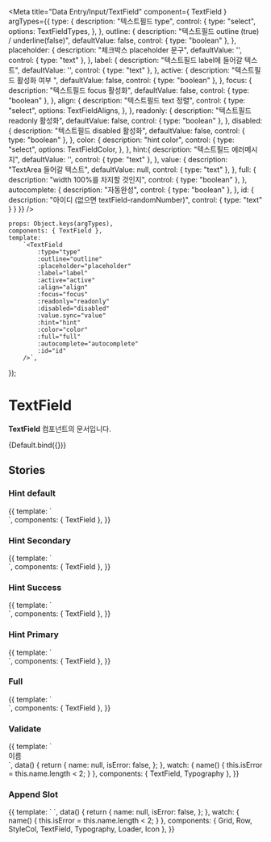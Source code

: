 
<Meta
    title="Data Entry/Input/TextField"
    component={ TextField }
    argTypes={{
        type: {
            description: "텍스트필드 type",
            control: {
            type: "select",
            options: TextFieldTypes,
           },
        },
        outline: {
            description: "텍스트필드 outline (true) / underline(false)",
            defaultValue: false,
            control: { type: "boolean" },
        },
        placeholder: {
            description: "체크박스 placeholder 문구",
            defaultValue: '',
            control: { type: "text" },
        },
        label: {
            description: "텍스트필드 label에 들어갈 텍스트",
            defaultValue: '',
            control: { type: "text" },
        },
        active: {
            description: "텍스트필드 활성화 여부 ",
            defaultValue: false,
            control: { type: "boolean" },
        },
        focus: {
            description: "텍스트필드 focus 활성화",
            defaultValue: false,
            control: { type: "boolean" },
        },
        align: {
            description: "텍스트필드 text 정렬",
            control: {
                type: "select",
                options: TextFieldAligns,
            },
        },
        readonly: {
            description: "텍스트필드 readonly 활성화",
            defaultValue: false,
            control: { type: "boolean" },
        },
        disabled: {
            description: "텍스트필드 disabled 활성화",
            defaultValue: false,
            control: { type: "boolean" },
        },
        color: {
            description: "hint color",
            control: {
                type: "select",
                options: TextFieldColor,
           },
        },
        hint:{
            description: "텍스트필드 에러메시지",
            defaultValue: '',
            control: { type: "text" },
        },
        value: {
            description: "TextArea 들어갈 텍스트",
            defaultValue: null,
            control: { type: "text" },
        },
        full: {
            description: "width 100%를 차지할 것인지",
            control: { type: "boolean" },
        },
        autocomplete: {
            description: "자동완성",
            control: { type: "boolean" },
        },
        id: {
            description: "아이디 (없으면 textField-randomNumber)",
            control: {
                type: "text"
            }
        }
    }}
/>


    props: Object.keys(argTypes),
    components: { TextField },
    template:
        `<TextField
            :type="type"
            :outline="outline"
            :placeholder="placeholder"
            :label="label"
            :active="active"
            :align="align"
            :focus="focus"
            :readonly="readonly"
            :disabled="disabled"
            :value.sync="value"
            :hint="hint"
            :color="color"
            :full="full"
            :autocomplete="autocomplete"
            :id="id"
        />`,
});

# TextField

**TextField** 컴포넌트의 문서입니다.

<Story name="Default" height="100px">
    {Default.bind({})}
</Story>

<ArgsTable story="Default" />

## Stories
### Hint default
<Canvas>
    <Story name="Hint Default" height="200px">
        {{
            template: `
                <div style="width:300px">
                    <TextField
                        type="text"
                        color="error"
                        hint="내용을 입력해주세요."
                        :outline="false"
                        placeholder="underlined + hint "
                        class="mb-20"
                    />
                    <TextField
                        type="text"
                        color="error"
                        hint="내용을 입력해주세요."
                        :outline="false"
                        label="label"
                        placeholder="underlined + hint + label"
                        active
                        class="mb-20"
                    />
                    <TextField
                        type="text"
                        color="error"
                        hint="내용을 입력해주세요."
                        outline
                        placeholder="outline + hint "
                        class="mb-20"
                    />
                    <TextField
                        type="text"
                        color="error"
                        hint="내용을 입력해주세요."
                        outline
                        label="label"
                        placeholder="outline + hint + label"
                        active
                        class="mb-20"
                    />
                </div>
            `,
            components: { TextField },
        }}
    </Story>
</Canvas>

### Hint Secondary

<Canvas>
    <Story name="Hint Secondary" height="200px">
        {{
            template: `
                <div style="width:300px">
                    <TextField
                        type="text"
                        color="secondary"
                        hint="내용을 입력해주세요."
                        :outline="false"
                        placeholder="underlined + hint "
                        class="mb-20"
                    />
                    <TextField
                        type="text"
                        color="secondary"
                        hint="내용을 입력해주세요."
                        :outline="false"
                        label="label"
                        placeholder="underlined + hint + label"
                        active
                        class="mb-20"
                    />
                    <TextField
                        type="text"
                        hint="내용을 입력해주세요."
                        color="secondary"
                        outline
                        placeholder="outline + hint"
                        class="mb-20"
                    />
                    <TextField
                        type="text"
                        hint="내용을 입력해주세요."
                        color="secondary"
                        outline
                        label="label"
                        placeholder="outline + hint + label"
                        active
                        class="mb-20"
                    />
                </div>
            `,
            components: { TextField },
        }}
    </Story>
</Canvas>

### Hint Success
<Canvas>
    <Story name="Hint Success" height="200px">
        {{
            template: `
                <div style="width:300px">
                    <TextField
                        type="text"
                        color="success"
                        hint="내용을 입력해주세요."
                        :outline="false"
                        placeholder="underlined + hint"
                        class="mb-20"
                    />
                    <TextField
                        type="text"
                        color="success"
                        hint="내용을 입력해주세요."
                        :outline="false"
                        label="label"
                        placeholder="underlined + hint + label"
                        active
                        class="mb-20"
                    />
                    <TextField
                        type="text"
                        hint="내용을 입력해주세요."
                        color="success"
                        outline
                        placeholder="outline + hint"
                        class="mb-20"
                    />
                    <TextField
                        type="text"
                        hint="내용을 입력해주세요."
                        color="success"
                        outline
                        label="label"
                        placeholder="outline + hint + label"
                        active
                        class="mb-20"
                    />
                </div>
            `,
            components: { TextField },
        }}
    </Story>
</Canvas>

### Hint Primary
<Canvas>
    <Story name="Hint Primary" height="200px">
        {{
            template: `
                <div style="width:300px">
                    <TextField
                        type="text"
                        color="primary"
                        hint="내용을 입력해주세요."
                        :outline="false"
                        placeholder="underlined + hint "
                        class="mb-20"
                    />
                    <TextField
                        type="text"
                        color="primary"
                        hint="내용을 입력해주세요."
                        :outline="false"
                        label="label"
                        placeholder="underlined + hint + label"
                        active
                        class="mb-20"
                    />
                    <TextField
                        type="text"
                        hint="내용을 입력해주세요."
                        color="primary"
                        outline
                        placeholder="outline + hint"
                        class="mb-20"
                    />
                    <TextField
                        type="text"
                        hint="내용을 입력해주세요."
                        color="primary"
                        outline
                        label="label"
                        placeholder="outline + hint + label"
                        active
                        class="mb-20"
                    />
                </div>
            `,
            components: { TextField },
        }}
    </Story>
</Canvas>

### Full
<Canvas>
    <Story name="Full" height="200px">
        {{
            template: `
                <div>
                    <TextField
                        type="text"
                        color="primary"
                        hint="내용을 입력해주세요."
                        :outline="false"
                        placeholder="underlined + hint "
                        class="mb-20"
                        full
                    />
                </div>
            `,
            components: { TextField },
        }}
    </Story>
</Canvas>

### Validate
<Canvas>
    <Story name="Validate" height="200px">
        {{
            template: `
                <div>
                    <Typography type="body2" color="gray500" class="mb-4">이름</Typography>
                    <TextField
                        type="text"
                        :color="isError ? 'error' : 'secondary'"
                        :hint="isError ? '두 글자 이상 입력해 주세요.' : '실명을 입력하세요. 입력된 이름으로 수료증이 발급됩니다.'"
                        outline
                        placeholder="코멘티"
                        :active="isError"
                        :value.sync="name"
                    />
                </div>
            `,
            data() {
                return {
                    name: null,
                    isError: false,
                };
            },
            watch: {
                name() {
                    this.isError = this.name.length < 2;
                }
            },
            components: { TextField, Typography },
        }}
    </Story>
</Canvas>

### Append Slot
<Canvas>
    <Story name="AppendSlot" height="200px">
        {{
            template: `
                <Grid>
                    <Row class="mb-10">
                        <StyleCol :col-lg="4" col-gutters>
                            <TextField
                                type="text"
                                outline
                                label="대학"
                                placeholder="학교명"
                                hint="대학명을 입력해주세요."
                                :value.sync="name"
                            >
                                <template v-slot:append>
                                    <Typography type="caption2" color="gray700" class="mr-2">제휴 확인 중</Typography>
                                    <Loader size="small" color="secondary" style="margin-right: -2px" />
                                </template>
                            </TextField>
                        </StyleCol>
                    </Row>
                    <Row class="mb-10">
                        <StyleCol :col-lg="4" col-gutters>
                            <TextField
                                type="text"
                                outline
                                label="대학"
                                placeholder="학교명"
                                :value.sync="name"
                            >
                                <template v-slot:append>
                                    <Typography type="caption2" color="gray800" class="mr-2">미제휴기관</Typography>
                                    <Icon name="IconExclamationSmallFill" color="gray500" />
                                </template>
                            </TextField>
                        </StyleCol>
                    </Row>
                    <Row class="mb-10">
                        <StyleCol :col-lg="4" col-gutters>
                            <TextField
                                type="text"
                                outline
                                label="대학"
                                placeholder="학교명"
                                :value.sync="name"
                            >
                                <template v-slot:append>
                                    <Typography type="caption2" color="primary" class="mr-2">제휴기관</Typography>
                                    <Icon name="IconExclamationSmallFill" color="primary" />
                                </template>
                            </TextField>
                        </StyleCol>
                    </Row>
                    <Row>
                        <StyleCol :col-lg="4" col-gutters>
                            <TextField
                                type="text"
                                placeholder="인증번호"
                                :value.sync="name"
                                full
                            >
                                <template v-slot:append>
                                    <Typography type="caption1" color="error">30:00</Typography>
                                </template>
                            </TextField>
                        </StyleCol>
                    </Row>
                </Grid>
            `,
            data() {
                return {
                    name: null,
                    isError: false,
                };
            },
            watch: {
                name() {
                    this.isError = this.name.length < 2;
                }
            },
            components: { Grid, Row, StyleCol, TextField, Typography, Loader, Icon },
        }}
    </Story>
</Canvas>

